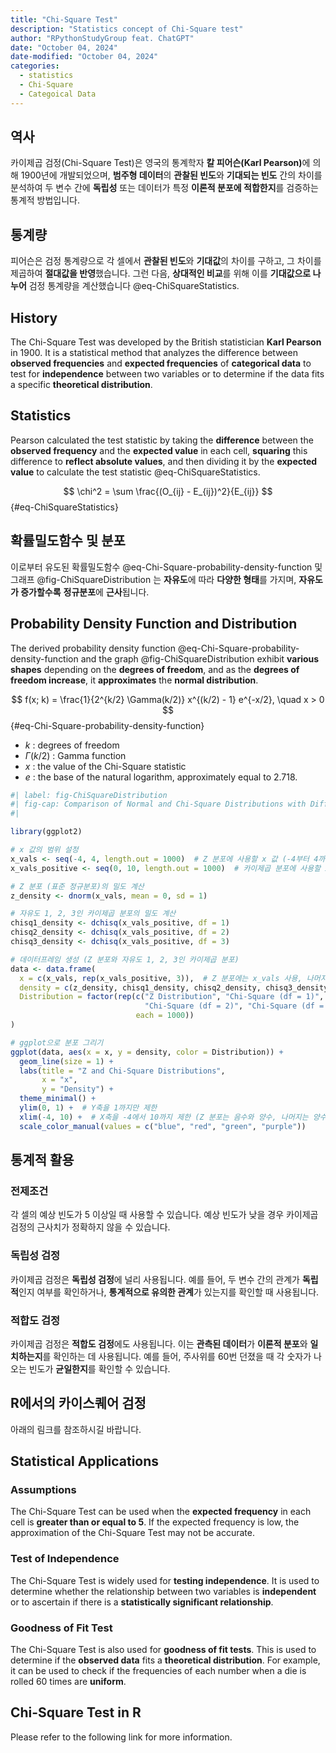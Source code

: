 ```yaml
---
title: "Chi-Square Test"
description: "Statistics concept of Chi-Square test"
author: "RPythonStudyGroup feat. ChatGPT"
date: "October 04, 2024"
date-modified: "October 04, 2024"
categories:
  - statistics
  - Chi-Square
  - Categoical Data
---
```

::: {.content-visible when-profile="ko"}
## 역사

카이제곱 검정(Chi-Square Test)은 영국의 통계학자 **칼 피어슨(Karl Pearson)**에 의해 1900년에 개발되었으며, **범주형 데이터**의 **관찰된 빈도**와 **기대되는 빈도** 간의 차이를 분석하여 두 변수 간에 **독립성** 또는 데이터가 특정 **이론적 분포에 적합한지**를 검증하는 통계적 방법입니다.

## 통계량

피어슨은 검정 통계량으로 각 셀에서 **관찰된 빈도**와 **기대값**의 차이를 구하고, 그 차이를 제곱하여 **절대값을 반영**했습니다. 그런 다음, **상대적인 비교**를 위해 이를 **기대값으로 나누어** 검정 통계량을 계산했습니다 @eq-ChiSquareStatistics.
:::

::: {.content-visible when-profile="en"}
## History

The Chi-Square Test was developed by the British statistician **Karl Pearson** in 1900. It is a statistical method that analyzes the difference between **observed frequencies** and **expected frequencies** of **categorical data** to test for **independence** between two variables or to determine if the data fits a specific **theoretical distribution**.

## Statistics

Pearson calculated the test statistic by taking the **difference** between the **observed frequency** and the **expected value** in each cell, **squaring** this difference to **reflect absolute values**, and then dividing it by the **expected value** to calculate the test statistic @eq-ChiSquareStatistics.
:::

$$
\chi^2 = \sum \frac{(O_{ij} - E_{ij})^2}{E_{ij}}
$$ {#eq-ChiSquareStatistics}

::: {.content-visible when-profile="ko"}
## 확률밀도함수 및 분포
이로부터 유도된 확률밀도함수 @eq-Chi-Square-probability-density-function 및 그래프 @fig-ChiSquareDistribution 는 **자유도**에 따라 **다양한 형태**를 가지며, **자유도가 증가할수록** **정규분포**에 **근사**됩니다.
:::

::: {.content-visible when-profile="en"}
## Probability Density Function and Distribution
The derived probability density function @eq-Chi-Square-probability-density-function and the graph @fig-ChiSquareDistribution exhibit **various shapes** depending on the **degrees of freedom**, and as the **degrees of freedom increase**, it **approximates** the **normal distribution**.
:::

$$ f(x; k) = \frac{1}{2^{k/2} \Gamma(k/2)} x^{(k/2) - 1} e^{-x/2}, \quad x > 0 $$ {#eq-Chi-Square-probability-density-function}

-   $k$ : degrees of freedom
-   $Γ(k/2)$ : Gamma function
-   $x$ : the value of the Chi-Square statistic
-   $e$ : the base of the natural logarithm, approximately equal to 2.718.


```r
#| label: fig-ChiSquareDistribution
#| fig-cap: Comparison of Normal and Chi-Square Distributions with Different degrees of freedom
#| 

library(ggplot2)

# x 값의 범위 설정
x_vals <- seq(-4, 4, length.out = 1000)  # Z 분포에 사용할 x 값 (-4부터 4까지)
x_vals_positive <- seq(0, 10, length.out = 1000)  # 카이제곱 분포에 사용할 x 값 (0부터 10까지)

# Z 분포 (표준 정규분포)의 밀도 계산
z_density <- dnorm(x_vals, mean = 0, sd = 1)

# 자유도 1, 2, 3인 카이제곱 분포의 밀도 계산
chisq1_density <- dchisq(x_vals_positive, df = 1)
chisq2_density <- dchisq(x_vals_positive, df = 2)
chisq3_density <- dchisq(x_vals_positive, df = 3)

# 데이터프레임 생성 (Z 분포와 자유도 1, 2, 3인 카이제곱 분포)
data <- data.frame(
  x = c(x_vals, rep(x_vals_positive, 3)),  # Z 분포에는 x_vals 사용, 나머지에는 x_vals_positive 사용
  density = c(z_density, chisq1_density, chisq2_density, chisq3_density),
  Distribution = factor(rep(c("Z Distribution", "Chi-Square (df = 1)", 
                              "Chi-Square (df = 2)", "Chi-Square (df = 3)"), 
                            each = 1000))
)

# ggplot으로 분포 그리기
ggplot(data, aes(x = x, y = density, color = Distribution)) +
  geom_line(size = 1) +
  labs(title = "Z and Chi-Square Distributions",
       x = "x",
       y = "Density") +
  theme_minimal() +
  ylim(0, 1) +  # Y축을 1까지만 제한
  xlim(-4, 10) +  # X축을 -4에서 10까지 제한 (Z 분포는 음수와 양수, 나머지는 양수만 포함)
  scale_color_manual(values = c("blue", "red", "green", "purple"))
```
::: {.content-visible when-profile="ko"}
## 통계적 활용

### 전제조건
각 셀의 예상 빈도가 5 이상일 때 사용할 수 있습니다. 예상 빈도가 낮을 경우 카이제곱 검정의 근사치가 정확하지 않을 수 있습니다.

### 독립성 검정

카이제곱 검정은 **독립성 검정**에 널리 사용됩니다. 예를 들어, 두 변수 간의 관계가 **독립적**인지 여부를 확인하거나, **통계적으로 유의한 관계**가 있는지를 확인할 때 사용됩니다.

### 적합도 검정

카이제곱 검정은 **적합도 검정**에도 사용됩니다. 이는 **관측된 데이터**가 **이론적 분포**와 **일치하는지**를 확인하는 데 사용됩니다. 예를 들어, 주사위를 60번 던졌을 때 각 숫자가 나오는 빈도가 **균일한지**를 확인할 수 있습니다.

## R에서의 카이스퀘어 검정

아래의 림크를 참조하시길 바랍니다.
:::

::: {.content-visible when-profile="en"}
## Statistical Applications

### Assumptions

The Chi-Square Test can be used when the **expected frequency** in each cell is **greater than or equal to 5**. If the expected frequency is low, the approximation of the Chi-Square Test may not be accurate.

### Test of Independence

The Chi-Square Test is widely used for **testing independence**. It is used to determine whether the relationship between two variables is **independent** or to ascertain if there is a **statistically significant relationship**.

### Goodness of Fit Test

The Chi-Square Test is also used for **goodness of fit tests**. This is used to determine if the **observed data** fits a **theoretical distribution**. For example, it can be used to check if the frequencies of each number when a die is rolled 60 times are **uniform**.

## Chi-Square Test in R

Please refer to the following link for more information.
:::